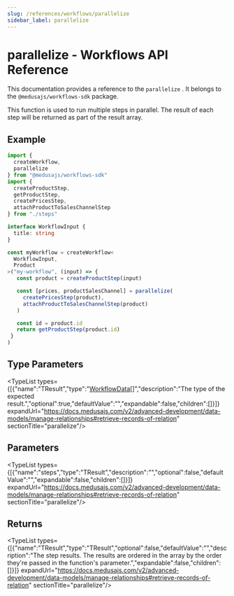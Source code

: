```yaml
---
slug: /references/workflows/parallelize
sidebar_label: parallelize
---
```



# parallelize - Workflows API Reference

This documentation provides a reference to the `parallelize` . It belongs to the `@medusajs/workflows-sdk` package.

This function is used to run multiple steps in parallel. The result of each step will be returned as part of the result array.

## Example

```ts
import {
  createWorkflow,
  parallelize
} from "@medusajs/workflows-sdk"
import {
  createProductStep,
  getProductStep,
  createPricesStep,
  attachProductToSalesChannelStep
} from "./steps"

interface WorkflowInput {
  title: string
}

const myWorkflow = createWorkflow<
  WorkflowInput,
  Product
>("my-workflow", (input) => {
   const product = createProductStep(input)

   const [prices, productSalesChannel] = parallelize(
     createPricesStep(product),
     attachProductToSalesChannelStep(product)
   )

   const id = product.id
   return getProductStep(product.id)
 }
)
```

## Type Parameters

<TypeList types={[{"name":"TResult","type":"[WorkflowData](../../types/workflows.WorkflowData/page.mdx)[]","description":"The type of the expected result.","optional":true,"defaultValue":"","expandable":false,"children":[]}]} expandUrl="https://docs.medusajs.com/v2/advanced-development/data-models/manage-relationships#retrieve-records-of-relation" sectionTitle="parallelize"/>

## Parameters

<TypeList types={[{"name":"steps","type":"TResult","description":"","optional":false,"defaultValue":"","expandable":false,"children":[]}]} expandUrl="https://docs.medusajs.com/v2/advanced-development/data-models/manage-relationships#retrieve-records-of-relation" sectionTitle="parallelize"/>

## Returns

<TypeList types={[{"name":"TResult","type":"TResult","optional":false,"defaultValue":"","description":"The step results. The results are ordered in the array by the order they're passed in the function's parameter.","expandable":false,"children":[]}]} expandUrl="https://docs.medusajs.com/v2/advanced-development/data-models/manage-relationships#retrieve-records-of-relation" sectionTitle="parallelize"/>
